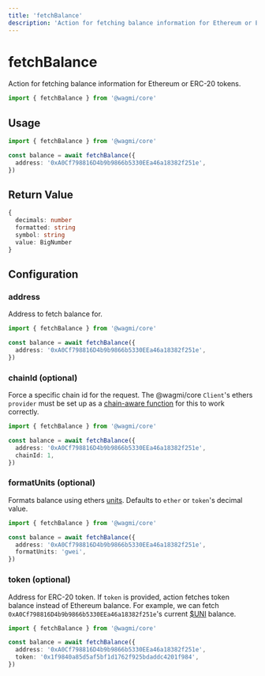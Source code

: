 ```yaml
---
title: 'fetchBalance'
description: 'Action for fetching balance information for Ethereum or ERC-20 tokens.'
---
```


# fetchBalance

Action for fetching balance information for Ethereum or ERC-20 tokens.

```ts
import { fetchBalance } from '@wagmi/core'
```

## Usage

```ts
import { fetchBalance } from '@wagmi/core'

const balance = await fetchBalance({
  address: '0xA0Cf798816D4b9b9866b5330EEa46a18382f251e',
})
```

## Return Value

```ts
{
  decimals: number
  formatted: string
  symbol: string
  value: BigNumber
}
```

## Configuration

### address

Address to fetch balance for.

```ts {5}
import { fetchBalance } from '@wagmi/core'

const balance = await fetchBalance({
  address: '0xA0Cf798816D4b9b9866b5330EEa46a18382f251e',
})
```

### chainId (optional)

Force a specific chain id for the request. The @wagmi/core `Client`'s ethers `provider` must be set up as a [chain-aware function](/core/client#provider-optional) for this to work correctly.

```ts {5}
import { fetchBalance } from '@wagmi/core'

const balance = await fetchBalance({
  address: '0xA0Cf798816D4b9b9866b5330EEa46a18382f251e',
  chainId: 1,
})
```

### formatUnits (optional)

Formats balance using ethers [units](https://docs.ethers.io/v5/api/utils/display-logic/#display-logic--units). Defaults to `ether` or `token`'s decimal value.

```ts {5}
import { fetchBalance } from '@wagmi/core'

const balance = await fetchBalance({
  address: '0xA0Cf798816D4b9b9866b5330EEa46a18382f251e',
  formatUnits: 'gwei',
})
```

### token (optional)

Address for ERC-20 token. If `token` is provided, action fetches token balance instead of Ethereum balance. For example, we can fetch `0xA0Cf798816D4b9b9866b5330EEa46a18382f251e`'s current [$UNI](https://etherscan.io/address/0x1f9840a85d5af5bf1d1762f925bdaddc4201f984) balance.

```ts {5}
import { fetchBalance } from '@wagmi/core'

const balance = await fetchBalance({
  address: '0xA0Cf798816D4b9b9866b5330EEa46a18382f251e',
  token: '0x1f9840a85d5af5bf1d1762f925bdaddc4201f984',
})
```
